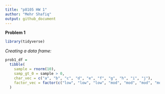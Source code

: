 ```yaml
---
title: "p8105 HW 1"
author: "Mehr Shafiq"
output: github_document
---
```


**Problem 1**

```r
library(tidyverse)
```
*Creating a data frame:*

```r
prob1_df = 
  tibble(
    sample = rnorm(10),
    samp_gt_0 = sample > 0,
    char_vec = c("a", "b", "c", "d", "e", "f", "g", "h", "i", "j"),
    factor_vec = factor(c("low", "low", "low", "mod", "mod", "mod", "mod", "high", "high", "high"))
  ) 
```

